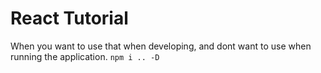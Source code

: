 # React Tutorial

When you want to use that when developing, and dont want to use when running the application.
`npm i .. -D` 